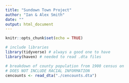 ```yaml
---
title: "Sundown Town Project"
author: "Ian & Alex Smith"
date: ""
output: html_document
---
```


```r
knitr::opts_chunk$set(echo = TRUE)

# include libraries
library(tidyverse) # always a good one to have
library(haven) # needed to read .dta files
```

```r
# breakdown of county population from 1900 census on
# DOES NOT INCLUDE RACIAL INFORMATION
cencounts <- read_dta("./cencounts.dta")
```

